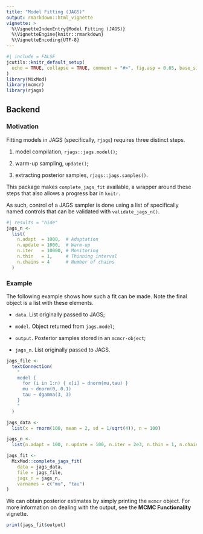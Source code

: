 ```yaml
---
title: "Model Fitting (JAGS)"
output: rmarkdown::html_vignette
vignette: >
  %\VignetteIndexEntry{Model Fitting (JAGS)}
  %\VignetteEngine{knitr::rmarkdown}
  %\VignetteEncoding{UTF-8}
---
```


```r
#| include = FALSE
jcutils::knitr_default_setup(
  echo = TRUE, collapse = TRUE, comment = "#>", fig.asp = 0.65, base_size = 12
)
library(MixMod)
library(mcmcr)
library(rjags)
```


## Backend

### Motivation

Fitting models in JAGS (specifically, `rjags`) requires three distinct steps.

1. model compilation, `rjags::jags.model()`;

1. warm-up sampling, `update()`;

1. extracting posterior samples, `rjags::jags.samples()`.

This package makes `complete_jags_fit` available, a wrapper around these steps
that also allows a progress bar in `knitr`.

As such, control of a JAGS sampler is done using a list of specifically named 
controls that can be validated with `validate_jags_n()`.

```r
#| results = "hide"
jags_n <- 
  list(
    n.adapt  = 1000,  # Adaptation
    n.update = 1000,  # Warm-up
    n.iter   = 10000, # Monitoring
    n.thin   = 1,     # Thinning interval
    n.chains = 4      # Number of chains
  )
```


### Example

The following example shows how such a fit can be made. Note the final object
is a list with these elements.

- `data`. List originally passed to JAGS;

- `model`. Object returned from `jags.model`;

- `output`. Posterior samples stored in an `mcmcr-object`;

- `jags_n`. List originally passed to JAGS.

```r
jags_file <- 
  textConnection(
    "
    model {
      for (i in 1:n) { x[i] ~ dnorm(mu,tau) }
      mu ~ dnorm(0, 0.1)
      tau ~ dgamma(3, 3)
    }
    "
  )

jags_data <-
  list(x = rnorm(100, mean = 2, sd = 1/sqrt(4)), n = 100)

jags_n <- 
  list(n.adapt = 100, n.update = 100, n.iter = 2e3, n.thin = 1, n.chains = 1)

jags_fit <- 
  MixMod::complete_jags_fit(
    data = jags_data,
    file = jags_file,
    jags_n = jags_n,
    varnames = c("mu", "tau")
)
```

We can obtain posterior estimates by simply printing the `mcmcr` object. For
more information on dealing with the output, see the **MCMC Functionality**
vignette.

```r
print(jags_fit$output)
```

